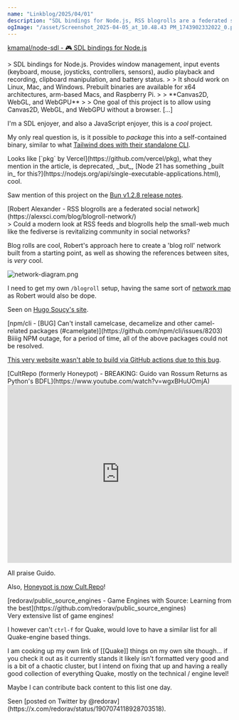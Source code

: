 ```yaml
---
name: "Linkblog/2025/04/01"
description: "SDL bindings for Node.js, RSS blogrolls are a federated social network, NPM camel gate, Guido back as BDFL, Game Engines with Source."
ogImage: "/asset/Screenshot_2025-04-05_at_10.48.43 PM_1743902332022_0.png"
---
```


[kmamal/node-sdl - 🎮 SDL bindings for Node.js](https://github.com/kmamal/node-sdl)

<div class="ml-[2rem] mb-8">
> SDL bindings for Node.js. Provides window management, input events (keyboard, mouse, joysticks, controllers, sensors), audio playback and recording, clipboard manipulation, and battery status.
>
> It should work on Linux, Mac, and Windows. Prebuilt binaries are available for x64 architectures, arm-based Macs, and Raspberry Pi.
>
> **Canvas2D, WebGL, and WebGPU**
>
> One goal of this project is to allow using Canvas2D, WebGL, and WebGPU without a browser. [...]

I'm a SDL enjoyer, and also a JavaScript enjoyer, this is a _cool_ project.

My only real question is, is it possible to _package_ this into a self-contained binary, similar to what [Tailwind does with their standalone CLI](https://tailwindcss.com/blog/standalone-cli).

<div class="ml-[2rem] mb-8">
Looks like [`pkg` by Vercel](https://github.com/vercel/pkg), what they mention in the article, is deprecated, _but_, [Node 21 has something _built in_ for this?](https://nodejs.org/api/single-executable-applications.html), cool.

</div>
<div class="w-full h-4"></div>

Saw mention of this project on the [Bun v1.2.8 release notes](https://bun.sh/blog/bun-v1.2.8).

</div>
[Robert Alexander - RSS blogrolls are a federated social network](https://alexsci.com/blog/blogroll-network/)

<div class="ml-[2rem] mb-8">
> Could a modern look at RSS feeds and blogrolls help the small-web much like the fediverse is revitalizing community in social networks?

Blog rolls are cool, Robert's approach here to create a 'blog roll' network built from a starting point, as well as showing the references between sites, is _very_ cool.

<Image src='/asset/network-diagram_1743901776240_0.png' alt='network-diagram.png' width={381} height={395} />

I need to get my own `/blogroll` setup, having the same sort of [network map](https://alexsci.com/rss-blogroll-network/) as Robert would also be dope.

<div class="w-full h-4"></div>

Seen on [Hugo Soucy's site](https://hugo.soucy.cc/2025/mp/rss-blogrolls-are-a-federated-social-network.html).

</div>
[npm/cli - [BUG] Can't install camelcase, decamelize and other camel-related packages (#camelgate)](https://github.com/npm/cli/issues/8203)

<div class="ml-[2rem] mb-8">
Biiiig NPM outage, for a period of time, all of the above packages could not be resolved.

[This very website wasn't able to build via GitHub actions due to this bug](https://github.com/jackharrhy/jackharrhy.com/actions/runs/14200435095/job/39785817342).

</div>
[CultRepo (formerly Honeypot) - BREAKING: Guido van Rossum Returns as Python's BDFL](https://www.youtube.com/watch?v=wgxBHuUOmjA)

<div class="ml-[2rem] mb-8">
<iframe
    class="my-2"
    width="100%"
    height="400"
    src="https://www.youtube.com/embed/wgxBHuUOmjA"
    frameborder="0"
    allow="accelerometer; autoplay; clipboard-write; encrypted-media; gyroscope; picture-in-picture"
    allowfullscreen
></iframe>

All praise Guido.

Also, [Honeypot is now Cult.Repo](https://www.youtube.com/watch?v=_LK3FmwRgOM)!

</div>
[redorav/public_source_engines - Game Engines with Source: Learning from the best](https://github.com/redorav/public_source_engines)

<div class="ml-[2rem] mb-8">
Very extensive list of game engines!

I however can't `ctrl-f` for Quake, would love to have a similar list for all Quake-engine based things.

<div class="ml-[2rem] mb-8">
I am cooking up my own link of [[Quake]] things on my own site though... if you check it out as it currently stands it likely isn't formatted very good and is a bit of a chaotic cluster, but I intend on fixing that up and having a really good collection of everything Quake, mostly on the technical / engine level!

Maybe I can contribute back content to this list one day.

</div>
Seen [posted on Twitter by @redorav](https://x.com/redorav/status/1907074118928703518).

</div>
